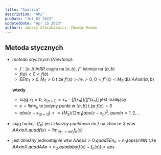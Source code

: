 ```yaml
---
title: "Analiza"
description: "AM2"
pubDate: "Jul 02 2022"
updatedDate: "Apr 15 2023"
authors: Jonasz Aleszkiewicz, Thomas Romas
---
```


## Metoda stycznych

- *metoda stycznych (Newtona):*

  - $f: [a, b] in RR$ ciągła na $[a, b]$, $f''$ istnieje na $(a, b)$
  - $f(a) < 0 < f(b)$
  - $EE m_1 > 0, M_2 > 0$ t.że $f'(x) > m_1 > 0,\  0 < f''(x) < M_2$ dla $AA x in (a, b)$

  **wtedy**

  - ciąg $x_1 = b$, $x_[n+1] = x_n - [f(x_n)]/[f'(x_n)]$ jest malejący
  - $c = lim x_n$ to jedyny punkt w $[a, b]$ t.że $f(c) = 0$
  - $abs(c - x_[n+1]) <= (M_2) / (2m_1) abs(c - x_n)^2, quad n = 1, 2, ...$

- ciąg funkcji $(f_n)$ jest _zbieżny punktowo_ do $f$ na zbiorze $X$ wtw $AA x in X.quad f(x) = lim_[n->oo] f_n(x)$
- jest _zbieżny jednostajnie_ wtw $AA eps > 0.quad EE n_0 = n_0(eps)inNN$ t.że $AA x in X.quad AA n > n_0.quad abs(f(x) - f_n(x)) < eps$